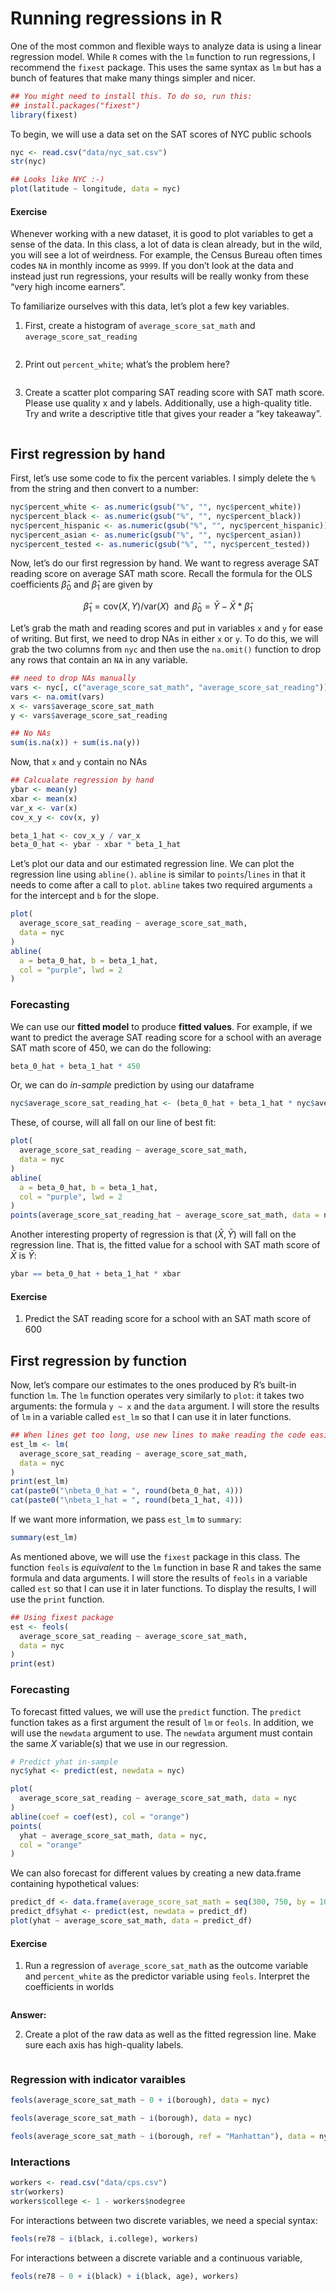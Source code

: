# Running regressions in R 

One of the most common and flexible ways to analyze data is using a linear regression model. 
While `R` comes with the `lm` function to run regressions, I recommend the `fixest` package.
This uses the same syntax as `lm` but has a bunch of features that make many things simpler and nicer.

```r
## You might need to install this. To do so, run this:
## install.packages("fixest")
library(fixest)
```

To begin, we will use a data set on the SAT scores of NYC public schools

```r
nyc <- read.csv("data/nyc_sat.csv")
str(nyc)
```

```r
## Looks like NYC :-)
plot(latitude ~ longitude, data = nyc)
```

#### Exercise

Whenever working with a new dataset, it is good to plot variables to get a sense of the data.
In this class, a lot of data is clean already, but in the wild, you will see a lot of weirdness. 
For example, the Census Bureau often times codes `NA` in monthly income as `9999`. 
If you don't look at the data and instead just run regressions, your results will be really wonky from these "very high income earners". 

To familiarize ourselves with this data, let's plot a few key variables. 

1. First, create a histogram of `average_score_sat_math` and `average_score_sat_reading`

```r

```

2. Print out `percent_white`; what's the problem here?

```r

```

3. Create a scatter plot comparing SAT reading score with SAT math score.
   Please use quality x and y labels. 
   Additionally, use a high-quality title. 
   Try and write a descriptive title that gives your reader a "key takeaway".

```r

```




## First regression by hand

First, let's use some code to fix the percent variables.
I simply delete the `%` from the string and then convert to a number:
```r
nyc$percent_white <- as.numeric(gsub("%", "", nyc$percent_white))
nyc$percent_black <- as.numeric(gsub("%", "", nyc$percent_black))
nyc$percent_hispanic <- as.numeric(gsub("%", "", nyc$percent_hispanic))
nyc$percent_asian <- as.numeric(gsub("%", "", nyc$percent_asian))
nyc$percent_tested <- as.numeric(gsub("%", "", nyc$percent_tested))
```

Now, let's do our first regression by hand. 
We want to regress average SAT reading score on average SAT math score.
Recall the formula for the OLS coefficients $\hat{\beta}_0$ and $\hat{\beta}_1$ are given by

$$
  \hat{\beta}_1 = \text{cov}(X, Y) / \text{var}(X) \ \text { and }\hat{\beta}_0 = \bar{Y} - \bar{X} * \hat{\beta}_1 
$$

Let's grab the math and reading scores and put in variables `x` and `y` for ease of writing. 
But first, we need to drop NAs in either `x` or `y`. 
To do this, we will grab the two columns from `nyc` and then use the `na.omit()` function to drop any rows that contain an `NA` in any variable.

```r
## need to drop NAs manually
vars <- nyc[, c("average_score_sat_math", "average_score_sat_reading")]
vars <- na.omit(vars) 
x <- vars$average_score_sat_math
y <- vars$average_score_sat_reading

## No NAs
sum(is.na(x)) + sum(is.na(y))
```

Now, that `x` and `y` contain no NAs

```r
## Calcualate regression by hand 
ybar <- mean(y)
xbar <- mean(x)
var_x <- var(x)
cov_x_y <- cov(x, y)

beta_1_hat <- cov_x_y / var_x
beta_0_hat <- ybar - xbar * beta_1_hat
```

Let's plot our data and our estimated regression line. 
We can plot the regression line using `abline()`. 
`abline` is similar to `points`/`lines` in that it needs to come after a call to `plot`.
`abline` takes two required arguments `a` for the intercept and `b` for the slope.

```r
plot(
  average_score_sat_reading ~ average_score_sat_math,
  data = nyc
)
abline(
  a = beta_0_hat, b = beta_1_hat, 
  col = "purple", lwd = 2
)
```

### Forecasting

We can use our **fitted model** to produce **fitted values**.
For example, if we want to predict the average SAT reading score for a school with an average SAT math score of 450, we can do the following:
```r
beta_0_hat + beta_1_hat * 450
```

Or, we can do *in-sample* prediction by using our dataframe
```r
nyc$average_score_sat_reading_hat <- (beta_0_hat + beta_1_hat * nyc$average_score_sat_math)
```

These, of course, will all fall on our line of best fit:
```r
plot(
  average_score_sat_reading ~ average_score_sat_math,
  data = nyc
)
abline(
  a = beta_0_hat, b = beta_1_hat, 
  col = "purple", lwd = 2
)
points(average_score_sat_reading_hat ~ average_score_sat_math, data = nyc, col = "purple")
```

Another interesting property of regression is that $(\bar{X}, \bar{Y})$ will fall on the regression line.
That is, the fitted value for a school with SAT math score of $\bar{X}$ is $\bar{Y}$:
```r
ybar == beta_0_hat + beta_1_hat * xbar
```



#### Exercise

1. Predict the SAT reading score for a school with an SAT math score of 600



## First regression by function

Now, let's compare our estimates to the ones produced by R's built-in function `lm`.
The `lm` function operates very similarly to `plot`: it takes two arguments: the formula `y ~ x` and the `data` argument.
I will store the results of `lm` in a variable called `est_lm` so that I can use it in later functions.

```r
## When lines get too long, use new lines to make reading the code easier
est_lm <- lm(
  average_score_sat_reading ~ average_score_sat_math,
  data = nyc
)
print(est_lm)
cat(paste0("\nbeta_0_hat = ", round(beta_0_hat, 4)))
cat(paste0("\nbeta_1_hat = ", round(beta_1_hat, 4)))
```

If we want more information, we pass `est_lm` to `summary`:
```r
summary(est_lm)
```

As mentioned above, we will use the `fixest` package in this class. 
The function `feols` is *equivalent* to the `lm` function in base R and takes the same formula and data arguments.
I will store the results of `feols` in a variable called `est` so that I can use it in later functions.
To display the results, I will use the `print` function.

```r
## Using fixest package
est <- feols(
  average_score_sat_reading ~ average_score_sat_math,
  data = nyc
)
print(est)
```

### Forecasting 

To forecast fitted values, we will use the `predict` function. 
The `predict` function takes as a first argument the result of `lm` or `feols`.
In addition, we will use the `newdata` argument to use.
The `newdata` argument must contain the same $X$ variable(s) that we use in our regression. 

```r
# Predict yhat in-sample
nyc$yhat <- predict(est, newdata = nyc)

plot(
  average_score_sat_reading ~ average_score_sat_math, data = nyc
)
abline(coef = coef(est), col = "orange")
points(
  yhat ~ average_score_sat_math, data = nyc, 
  col = "orange"
)
```

We can also forecast for different values by creating a new data.frame containing hypothetical values:
```r
predict_df <- data.frame(average_score_sat_math = seq(300, 750, by = 10))
predict_df$yhat <- predict(est, newdata = predict_df)
plot(yhat ~ average_score_sat_math, data = predict_df)
```

#### Exercise

1. Run a regression of `average_score_sat_math` as the outcome variable and `percent_white` as the predictor variable using `feols`. 
   Interpret the coefficients in worlds

```r

```

**Answer:**


2. Create a plot of the raw data as well as the fitted regression line. 
   Make sure each axis has high-quality labels.

```r

```


### Regression with indicator varaibles

```r
feols(average_score_sat_math ~ 0 + i(borough), data = nyc)
```
```r
feols(average_score_sat_math ~ i(borough), data = nyc)
```

```r
feols(average_score_sat_math ~ i(borough, ref = "Manhattan"), data = nyc)
```


### Interactions

```r
workers <- read.csv("data/cps.csv")
str(workers)
workers$college <- 1 - workers$nodegree
```

For interactions between two discrete variables, we need a special syntax:

```r
feols(re78 ~ i(black, i.college), workers)
```

For interactions between a discrete variable and a continuous variable,

```r
feols(re78 ~ 0 + i(black) + i(black, age), workers)
```




